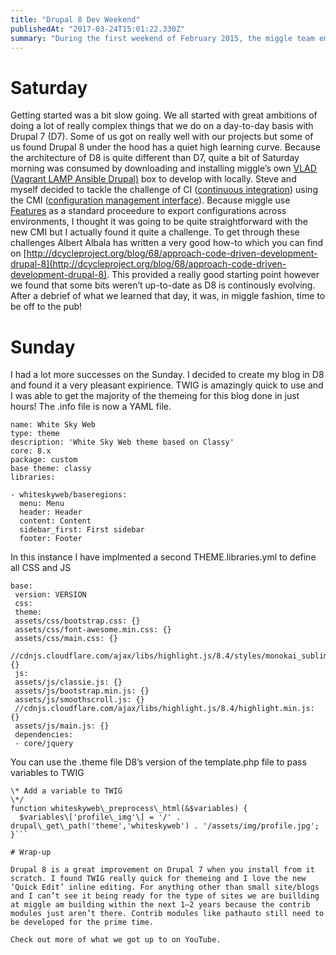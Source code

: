 ```yaml
---
title: "Drupal 8 Dev Weekend"
publishedAt: "2017-03-24T15:01:22.330Z"
summary: "During the first weekend of February 2015, the miggle team embarked on an exploration of Drupal 8 (D8). Getting started was a bit slow going. We all started with great ambitions of doing a lot of…"
---
```


# Saturday

Getting started was a bit slow going. We all started with great ambitions of doing a lot of really complex things that we do on a day-to-day basis with Drupal 7 (D7). Some of us got on really well with our projects but some of us found Drupal 8 under the hood has a quiet high learning curve. Because the architecture of D8 is quite different than D7, quite a bit of Saturday morning was consumed by downloading and installing miggle’s own [VLAD (Vagrant LAMP Ansible Drupal)](https://github.com/miggle/Migl-Phing-Drupal) box to develop with locally. Steve and myself decided to tackle the challenge of CI ([continuous integration](http://en.wikipedia.org/wiki/Continuous_integration)) using the CMI ([configuration management interface](https://www.drupal.org/documentation/administer/config)). Because miggle use [Features](https://www.drupal.org/project/features) as a standard proceedure to export configurations across environments, I thought it was going to be quite straightforward with the new CMI but I actually found it quite a challenge. To get through these challenges Albert Albala has written a very good how-to which you can find on [http://dcycleproject.org/blog/68/approach-code-driven-development-drupal-8](http://dcycleproject.org/blog/68/approach-code-driven-development-drupal-8). This provided a really good starting point however we found that some bits weren’t up-to-date as D8 is continously evolving. After a debrief of what we learned that day, it was, in miggle fashion, time to be off to the pub!

# Sunday

I had a lot more successes on the Sunday. I decided to create my blog in D8 and found it a very pleasant expirience. TWIG is amazingly quick to use and I was able to get the majority of the themeing for this blog done in just hours! The .info file is now a YAML file.

```
name: White Sky Web
type: theme
description: 'White Sky Web theme based on Classy'
core: 8.x
package: custom
base theme: classy
libraries:

- whiteskyweb/baseregions:
  menu: Menu
  header: Header
  content: Content
  sidebar_first: First sidebar
  footer: Footer
```

In this instance I have implmented a second THEME.libraries.yml to define all CSS and JS

```
base:
 version: VERSION
 css:
 theme:
 assets/css/bootstrap.css: {}
 assets/css/font-awesome.min.css: {}
 assets/css/main.css: {}
 //cdnjs.cloudflare.com/ajax/libs/highlight.js/8.4/styles/monokai_sublime.min.css: {}
 js:
 assets/js/classie.js: {}
 assets/js/bootstrap.min.js: {}
 assets/js/smoothscroll.js: {}
 //cdnjs.cloudflare.com/ajax/libs/highlight.js/8.4/highlight.min.js: {}
 assets/js/main.js: {}
 dependencies:
 - core/jquery
```

You can use the .theme file D8’s version of the template.php file to pass variables to TWIG

````<?php/**
\* Add a variable to TWIG
\*/
function whiteskyweb\_preprocess\_html(&$variables) {
  $variables\['profile\_img'\] = '/' . drupal\_get\_path('theme','whiteskyweb') . '/assets/img/profile.jpg';
}```

# Wrap-up

Drupal 8 is a great improvement on Drupal 7 when you install from it scratch. I found TWIG really quick for themeing and I love the new ‘Quick Edit’ inline editing. For anything other than small site/blogs and I can’t see it being ready for the type of sites we are buillding at miggle am building within the next 1–2 years because the contrib modules just aren’t there. Contrib modules like pathauto still need to be developed for the prime time.

Check out more of what we got up to on YouTube.
````
